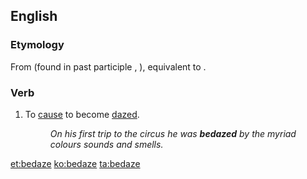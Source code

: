 ==English==

===Etymology===
From {{etyl|enm|en}} {{m|enm|*bedasen}} (found in past participle {{m|enm|bedased}}, {{m|enm|bedasyd||dazed, dizzy}}), equivalent to {{prefix|be|daze|lang=en}}.

===Verb===
{{en-verb|bedazes|bedazing|bedazed|bedazed}}

# To [[cause]] to become [[daze]]d.
#:''On his first trip to the circus he was '''bedazed''' by the myriad colours sounds and smells.''

[[et:bedaze]]
[[ko:bedaze]]
[[ta:bedaze]]